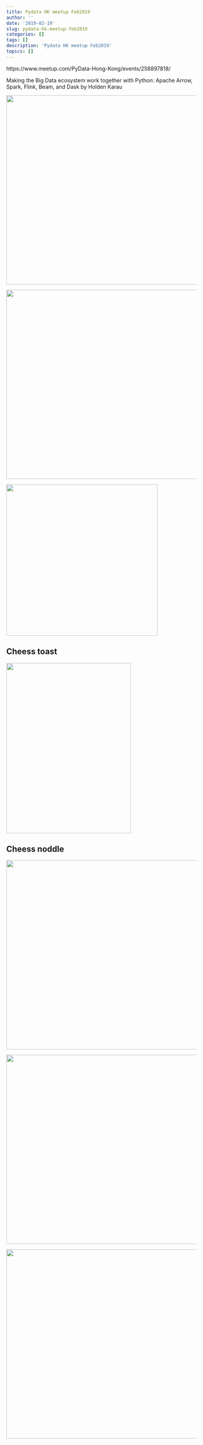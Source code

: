 ```yaml
---
title: Pydata HK meetup Feb2019
author: ''
date: '2019-02-19'
slug: pydata-hk-meetup-feb2019
categories: []
tags: []
description: 'Pydata HK meetup Feb2019'
topics: []
---
```


https://www.meetup.com/PyData-Hong-Kong/events/258897818/

Making the Big Data ecosystem work together with Python: Apache Arrow, Spark, Flink, Beam, and Dask by Holden Karau



![](/post\pydata-hk-meetup-feb2019/IMG_1718.jpeg){width=700px height=500px}

![](/post\pydata-hk-meetup-feb2019/IMG_1719.jpeg){width=700px height=500px}

![](/post\pydata-hk-meetup-feb2019/IMG_1720.jpeg){width=400px height=400px}

## Cheess toast
![](/post\pydata-hk-meetup-feb2019/123.png){width=330px height=450px}

## Cheess noddle

![](/post\pydata-hk-meetup-feb2019/IMG_1723.jpeg){width=700px height=500px}

![](/post\pydata-hk-meetup-feb2019/IMG_1724.jpeg){width=700px height=500px}

![](/post\pydata-hk-meetup-feb2019/IMG_1726.jpeg){width=700px height=500px}




